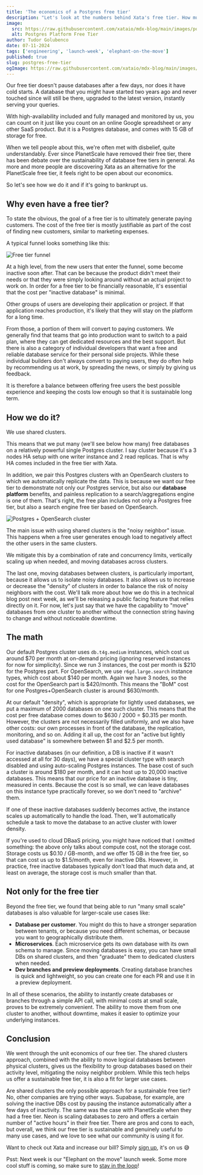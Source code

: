 ```yaml
---
title: 'The economics of a Postgres free tier'
description: "Let's look at the numbers behind Xata's free tier. How much does a database cost us and why are we offering them for free."
image:
  src: https://raw.githubusercontent.com/xataio/mdx-blog/main/images/postgres-free-tier.jpg
  alt: Postgres Platform Free Tier
author: Tudor Golubenco
date: 07-11-2024
tags: ['engineering', 'launch-week', 'elephant-on-the-move']
published: true
slug: postgres-free-tier
ogImage: https://raw.githubusercontent.com/xataio/mdx-blog/main/images/postgres-free-tier.jpg
---
```


Our free tier doesn't pause databases after a few days, nor does it have cold starts. A database that you might have started two years ago and never touched since will still be there, upgraded to the latest version, instantly serving your queries.

With high-availability included and fully managed and monitored by us, you can count on it just like you count on an online Google spreadsheet or any other SaaS product. But it is a Postgres database, and comes with 15 GB of storage for free.

When we tell people about this, we're often met with disbelief, quite understandably. Ever since PlanetScale have removed their free tier, there has been debate over the sustainability of database free tiers in general. As more and more people are discovering Xata as an alternative for the PlanetScale free tier, it feels right to be open about our economics.

So let's see how we do it and if it's going to bankrupt us.

## Why even have a free tier?

To state the obvious, the goal of a free tier is to ultimately generate paying customers. The cost of the free tier is mostly justifiable as part of the cost of finding new customers, similar to marketing expenses.

A typical funnel looks something like this:

![Free tier funnel](images/freetier-funnel.png)

At a high level, from the new users that enter the funnel, some become inactive soon after. That can be because the product didn't meet their needs or that they were simply looking around without an actual project to work on. In order for a free tier to be financially reasonable, it's essential that the cost per "inactive database" is minimal.

Other groups of users are developing their application or project. If that application reaches production, it's likely that they will stay on the platform for a long time.

From those, a portion of them will convert to paying customers. We generally find that teams that go into production want to switch to a paid plan, where they can get dedicated resources and the best support. But there is also a category of individual developers that want a free and reliable database service for their personal side projects. While these individual builders don't always convert to paying users, they do often help by recommending us at work, by spreading the news, or simply by giving us feedback.

It is therefore a balance between offering free users the best possible experience and keeping the costs low enough so that it is sustainable long term.

## How we do it?

We use shared clusters.

This means that we put many (we'll see below how many) free databases on a relatively powerful single Postgres cluster. I say cluster because it's a 3 nodes HA setup with one writer instance and 2 read replicas. That is why HA comes included in the free tier with Xata.

In addition, we pair this Postgres clusters with an OpenSearch clusters to which we automatically replicate the data. This is because we want our free tier to demonstrate not only our Postgres service, but also our **database platform** benefits, and painless replication to a search/aggregations engine is one of them. That's right, the free plan includes not only a Postgres free tier, but also a search engine free tier based on OpenSearch.

![Postgres + OpenSearch cluster](images/freetier-cell.png)

The main issue with using shared clusters is the "noisy neighbor" issue. This happens when a free user generates enough load to negatively affect the other users in the same clusters.

We mitigate this by a combination of rate and concurrency limits, vertically scaling up when needed, and moving databases across clusters.

The last one, moving databases between clusters, is particularly important, because it allows us to isolate noisy databases. It also allows us to increase or decrease the "density" of clusters in order to balance the risk of noisy neighbors with the cost. We'll talk more about how we do this in a technical blog post next week, as we'll be releasing a public facing feature that relies directly on it. For now, let's just say that we have the capability to "move" databases from one cluster to another without the connection string having to change and without noticeable downtime.

## The math

Our default Postgres cluster uses `db.t4g.medium` instances, which cost us around $70 per month at on-demand pricing (ignoring reserved instances for now for simplicity). Since we run 3 instances, the cost per month is $210 for the Postgres part. For OpenSearch, we use `r6gd.large.search` instance types, which cost about $140 per month. Again we have 3 nodes, so the cost for the OpenSearch part is $420/month. This means the "BoM" cost for one Postgres+OpenSearch cluster is around $630/month.

At our default "density", which is appropriate for lightly used databases, we put a maximum of 2000 databases on one such cluster. This means that the cost per free database comes down to $630 / 2000 = $0.315 per month. However, the clusters are not necessarily filled uniformly, and we also have other costs: our own processes in front of the database, the replication, monitoring, and so on. Adding it all up, the cost for an "active but lightly used database" is somewhere between $1 and $2.5 per month.

For inactive databases (in our definition, a DB is inactive if it wasn't accessed at all for 30 days), we have a special cluster type with search disabled and using auto-scaling Postgres instances. The base cost of such a cluster is around $180 per month, and it can host up to 20,000 inactive databases. This means that our price for an inactive database is tiny, measured in cents. Because the cost is so small, we can leave databases on this instance type practically forever, so we don't need to "archive" them.

If one of these inactive databases suddenly becomes active, the instance scales up automatically to handle the load. Then, we'll automatically schedule a task to move the database to an active cluster with lower density.

If you're used to cloud DBaaS pricing, you might have noticed that I omitted something: the above only talks about compute cost, not the storage cost. Storage costs us $0.10 / GB-month, and we offer 15 GB in the free tier, so that can cost us up to $1.5/month, even for inactive DBs. However, in practice, free inactive databases typically don't load that much data and, at least on average, the storage cost is much smaller than that.

## Not only for the free tier

Beyond the free tier, we found that being able to run "many small scale" databases is also valuable for larger-scale use cases like:

- **Database per customer**. You might do this to have a stronger separation between tenants, or because you need different schemas, or because you want to geographically distribute them.
- **Microservices**. Each microservice gets its own database with its own schema to manage. Since moving databases is easy, you can have small DBs on shared clusters, and then "graduate" them to dedicated clusters when needed.
- **Dev branches and preview deployments**. Creating database branches is quick and lightweight, so you can create one for each PR and use it in a preview deployment.

In all of these scenarios, the ability to instantly create databases or branches through a simple API call, with minimal costs at small scale, proves to be extremely convenient. The ability to move them from one cluster to another, without downtime, makes it easier to optimize your underlying instances.

## Conclusion

We went through the unit economics of our free tier. The shared clusters approach, combined with the ability to move logical databases between physical clusters, gives us the flexibility to group databases based on their activity level, mitigating the noisy neighbor problem. While this tech helps us offer a sustainable free tier, it is also a fit for larger use cases.

Are shared clusters the only possible approach for a sustainable free tier? No, other companies are trying other ways. Supabase, for example, are solving the inactive DBs cost by pausing the instance automatically after a few days of inactivity. The same was the case with PlanetScale when they had a free tier. Neon is scaling databases to zero and offers a certain number of "active hours" in their free tier. There are pros and cons to each, but overall, we think our free tier is sustainable and genuinely useful to many use cases, and we love to see what our community is using it for.

Want to check out Xata and increase our bill? Simply [sign up](https://app.xata.io/), it's on us 😅

Psst: Next week is our "Elephant on the move" launch week. Some more cool stuff is coming, so make sure to [stay in the loop](https://x.com/xata)!
